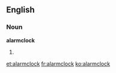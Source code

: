 ==English==

===Noun===
'''alarmclock'''

# {{misspelling of|alarm clock}}

[[et:alarmclock]]
[[fr:alarmclock]]
[[ko:alarmclock]]